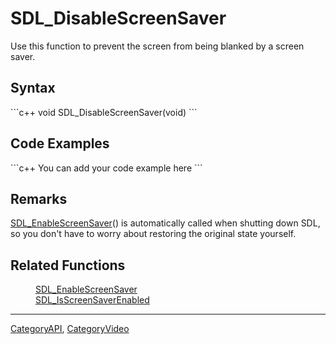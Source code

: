 <!-- pragma section-numbers off -->
<!-- pragma disable-camelcase -->

= SDL_DisableScreenSaver =
Use this function to prevent the screen from being blanked by a screen saver.


== Syntax ==
```c++
void SDL_DisableScreenSaver(void)
```

== Code Examples ==
```c++
You can add your code example here
```

== Remarks ==
[[SDL_EnableScreenSaver]]() is automatically called when shutting down SDL, so you don't have to worry about restoring the original state yourself.

== Related Functions ==
:[[SDL_EnableScreenSaver]]
:[[SDL_IsScreenSaverEnabled]]

----
[[CategoryAPI]], [[CategoryVideo]]
